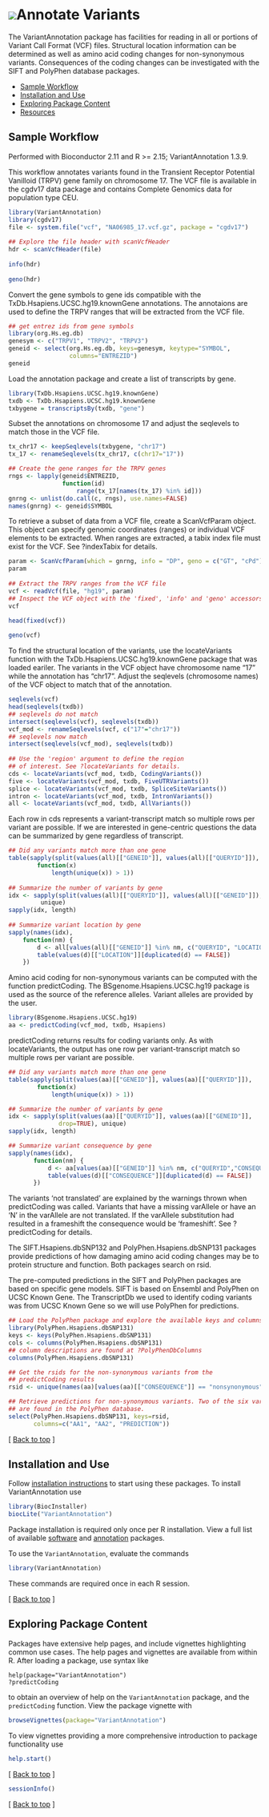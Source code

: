 <!--
%\VignetteEngine{knitr::knitr}
%\VignetteIndexEntry{Annotate Variants}
-->

# ![](/images/icons/help.gif)Annotate Variants 

The VariantAnnotation package has facilities for reading in all or portions 
of Variant Call Format (VCF) files. Structural location information can be 
determined as well as amino acid coding changes for non-synonymous variants. 
Consequences of the coding changes can be investigated with the SIFT and 
PolyPhen database packages.


* [Sample Workflow](#sample-workflow) 
* [Installation and Use](#install-and-use)
* [Exploring Package Content](#exploring-package-content)
* [Resources](#resources)

<h2 id="sample-workflow">Sample Workflow</h2>

Performed with Bioconductor 2.11 and R >= 2.15; 
VariantAnnotation 1.3.9.

This workflow annotates variants found in the Transient Receptor Potential 
Vanilloid (TRPV) gene family on chromosome 17. The VCF file is available in 
the cgdv17 data package and contains Complete Genomics data for population 
type CEU.

```r
library(VariantAnnotation)
library(cgdv17)
file <- system.file("vcf", "NA06985_17.vcf.gz", package = "cgdv17")
 
## Explore the file header with scanVcfHeader
hdr <- scanVcfHeader(file)
 
info(hdr) 
 
geno(hdr) 
```
     
Convert the gene symbols to gene ids compatible with the 
TxDb.Hsapiens.UCSC.hg19.knownGene annotations. The annotaions 
are used to define the TRPV ranges that will be extracted from
the VCF file.

```r
## get entrez ids from gene symbols
library(org.Hs.eg.db)
genesym <- c("TRPV1", "TRPV2", "TRPV3")
geneid <- select(org.Hs.eg.db, keys=genesym, keytype="SYMBOL",
                 columns="ENTREZID")
geneid
```
     
Load the annotation package and create a list of transcripts
by gene.

```r
library(TxDb.Hsapiens.UCSC.hg19.knownGene)
txdb <- TxDb.Hsapiens.UCSC.hg19.knownGene
txbygene = transcriptsBy(txdb, "gene")
```
     
Subset the annotations on chromosome 17 and adjust the seqlevels 
to match those in the VCF file.

```r
tx_chr17 <- keepSeqlevels(txbygene, "chr17")
tx_17 <- renameSeqlevels(tx_chr17, c(chr17="17"))

## Create the gene ranges for the TRPV genes
rngs <- lapply(geneid$ENTREZID, 
               function(id) 
                   range(tx_17[names(tx_17) %in% id]))
gnrng <- unlist(do.call(c, rngs), use.names=FALSE)
names(gnrng) <- geneid$SYMBOL 
```
     
To retrieve a subset of data from a VCF file, create a ScanVcfParam
object. This object can specify genomic coordinates (ranges) or 
individual VCF elements to be extracted. When ranges are extracted, 
a tabix index file must exist for the VCF. See ?indexTabix for details.

```r
param <- ScanVcfParam(which = gnrng, info = "DP", geno = c("GT", "cPd"))
param
 
## Extract the TRPV ranges from the VCF file 
vcf <- readVcf(file, "hg19", param)
## Inspect the VCF object with the 'fixed', 'info' and 'geno' accessors
vcf
 
head(fixed(vcf))

geno(vcf)
```

To find the structural location of the variants, use the locateVariants 
function with the TxDb.Hsapiens.UCSC.hg19.knownGene package that was
loaded eariler. The variants in the VCF object have chromosome name "17" 
while the annotation has "chr17". Adjust the seqlevels (chromosome names) of 
the VCF object to match that of the annotation.


```r
seqlevels(vcf)
head(seqlevels(txdb))
## seqlevels do not match
intersect(seqlevels(vcf), seqlevels(txdb))
vcf_mod <- renameSeqlevels(vcf, c("17"="chr17"))
## seqlevels now match
intersect(seqlevels(vcf_mod), seqlevels(txdb))
 
## Use the 'region' argument to define the region
## of interest. See ?locateVariants for details.
cds <- locateVariants(vcf_mod, txdb, CodingVariants())
five <- locateVariants(vcf_mod, txdb, FiveUTRVariants())
splice <- locateVariants(vcf_mod, txdb, SpliceSiteVariants())
intron <- locateVariants(vcf_mod, txdb, IntronVariants())
all <- locateVariants(vcf_mod, txdb, AllVariants())
```
     
Each row in cds represents a variant-transcript match so multiple rows
per variant are possible. If we are interested in gene-centric questions
the data can be summarized by gene regardless of transcript.

```r
## Did any variants match more than one gene
table(sapply(split(values(all)[["GENEID"]], values(all)[["QUERYID"]]), 
        function(x)
            length(unique(x)) > 1))
 
## Summarize the number of variants by gene
idx <- sapply(split(values(all)[["QUERYID"]], values(all)[["GENEID"]]), 
         unique)
sapply(idx, length)
 
## Summarize variant location by gene
sapply(names(idx), 
    function(nm) {
        d <- all[values(all)[["GENEID"]] %in% nm, c("QUERYID", "LOCATION")]
        table(values(d)[["LOCATION"]][duplicated(d) == FALSE])
    })
```
     
Amino acid coding for non-synonymous variants can be computed
with the function predictCoding. The BSgenome.Hsapiens.UCSC.hg19 
package is used as the source of the reference alleles. Variant 
alleles are provided by the user.

```r
library(BSgenome.Hsapiens.UCSC.hg19)
aa <- predictCoding(vcf_mod, txdb, Hsapiens)
```
     
predictCoding returns results for coding variants only. As with 
locateVariants, the output has one row per variant-transcript match
so multiple rows per variant are possible.

```r
## Did any variants match more than one gene
table(sapply(split(values(aa)[["GENEID"]], values(aa)[["QUERYID"]]), 
        function(x)
            length(unique(x)) > 1))

## Summarize the number of variants by gene
idx <- sapply(split(values(aa)[["QUERYID"]], values(aa)[["GENEID"]], 
              drop=TRUE), unique)
sapply(idx, length)

## Summarize variant consequence by gene
sapply(names(idx), 
       function(nm) {
           d <- aa[values(aa)[["GENEID"]] %in% nm, c("QUERYID","CONSEQUENCE")]
           table(values(d)[["CONSEQUENCE"]][duplicated(d) == FALSE])
       })
```
    
The variants 'not translated' are explained by the warnings thrown when
predictCoding was called. Variants that have a missing varAllele or have an
'N' in the varAllele are not translated. If the varAllele substitution had
resulted in a frameshift the consequence would be 'frameshift'. See
?predictCoding for details.
    
The SIFT.Hsapiens.dbSNP132 and PolyPhen.Hsapiens.dbSNP131 packages 
provide predictions of how damaging amino acid coding changes may
be to protein structure and function. Both packages search on rsid.
    
The pre-computed predictions in the SIFT and PolyPhen packages are based 
on specific gene models. SIFT is based on Ensembl and PolyPhen on UCSC 
Known Gene. The TranscriptDb we used to identify coding variants was 
from UCSC Known Gene so we will use PolyPhen for predictions.

```r
## Load the PolyPhen package and explore the available keys and columns
library(PolyPhen.Hsapiens.dbSNP131)
keys <- keys(PolyPhen.Hsapiens.dbSNP131)
cols <- columns(PolyPhen.Hsapiens.dbSNP131)
## column descriptions are found at ?PolyPhenDbColumns
columns(PolyPhen.Hsapiens.dbSNP131)

## Get the rsids for the non-synonymous variants from the
## predictCoding results
rsid <- unique(names(aa)[values(aa)[["CONSEQUENCE"]] == "nonsynonymous"]) 

## Retrieve predictions for non-synonymous variants. Two of the six variants 
## are found in the PolyPhen database. 
select(PolyPhen.Hsapiens.dbSNP131, keys=rsid, 
       columns=c("AA1", "AA2", "PREDICTION"))
```

<p class="back_to_top">[ <a href="#top">Back to top</a> ]</p>


<h2 id="install-and-use">Installation and Use</h2>

Follow [installation instructions](/install/) to start using these
packages.  To install VariantAnnotation use 

```r
library(BiocInstaller) 
biocLite("VariantAnnotation")
```

Package installation is required only once per R installation. View a
full list of available
[software](/packages/release/bioc/)
and 
[annotation](/packages/release/data/annotation/)
packages.

To use the `VariantAnnotation`, evaluate the commands

```r
library(VariantAnnotation)
````    

These commands are required once in each R session.

<p class="back_to_top">[ <a href="#top">Back to top</a> ]</p>

<h2 id="exploring-package-content">Exploring Package Content</h2>

Packages have extensive help pages, and include vignettes highlighting
common use cases. The help pages and vignettes are available from
within R. After loading a package, use syntax like

    help(package="VariantAnnotation")
    ?predictCoding

to obtain an overview of help on the `VariantAnnotation` package, and 
the `predictCoding` function. View the package vignette with

```r
browseVignettes(package="VariantAnnotation")
```

To view vignettes providing a more comprehensive introduction to
package functionality use

```r
help.start()
```


<p class="back_to_top">[ <a href="#top">Back to top</a> ]</p>

```r
sessionInfo()
```

<p class="back_to_top">[ <a href="#top">Back to top</a> ]</p>
